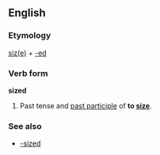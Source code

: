 ==English==
===Etymology===
[[size|siz(e)]] + [[-ed]]

===Verb form===
'''sized'''
#Past tense and [[past participle]] of '''to [[size]]'''.

===See also===
*[[-sized]]